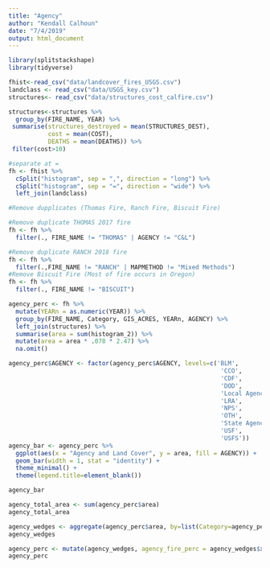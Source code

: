 ```yaml
---
title: "Agency"
author: "Kendall Calhoun"
date: "7/4/2019"
output: html_document
---
```


```r
library(splitstackshape)
library(tidyverse)
```

```r
fhist<-read_csv("data/landcover_fires_USGS.csv")
landclass <- read_csv("data/USGS_key.csv")
structures<- read_csv("data/structures_cost_calfire.csv")

structures<-structures %>%
  group_by(FIRE_NAME, YEAR) %>%
 summarise(structures_destroyed = mean(STRUCTURES_DEST),
           cost = mean(COST),
           DEATHS = mean(DEATHS)) %>%
 filter(cost>10)

#separate at =
fh <- fhist %>%
  cSplit("histogram", sep = ",", direction = "long") %>%
  cSplit("histogram", sep = "=", direction = "wide") %>%
  left_join(landclass) 

#Remove dupplicates (Thomas Fire, Ranch Fire, Biscuit Fire)

#Remove duplicate THOMAS 2017 fire
fh <- fh %>%
  filter(., FIRE_NAME != "THOMAS" | AGENCY != "C&L")

#Remove duplicate RANCH 2018 fire
fh <- fh %>%
  filter(.,FIRE_NAME != "RANCH" | MAPMETHOD != "Mixed Methods")
#Remove Biscuit Fire (Most of fire occurs in Oregon)
fh <- fh %>%
  filter(., FIRE_NAME != "BISCUIT")

agency_perc <- fh %>%  
  mutate(YEARn = as.numeric(YEAR)) %>%
  group_by(FIRE_NAME, Category, GIS_ACRES, YEARn, AGENCY) %>%
  left_join(structures) %>%
  summarise(area = sum(histogram_2)) %>%
  mutate(area = area * .078 * 2.47) %>%
  na.omit() 

agency_perc$AGENCY <- factor(agency_perc$AGENCY, levels=c('BLM', 
                                                           'CCO',
                                                           'CDF',
                                                           'DOD',
                                                           'Local Agency',
                                                           'LRA',
                                                           'NPS',
                                                           'OTH',
                                                           'State Agency',
                                                           'USF',
                                                           'USFS'))
agency_bar <- agency_perc %>%
  ggplot(aes(x = "Agency and Land Cover", y = area, fill = AGENCY)) + 
  geom_bar(width = 1, stat = "identity") +
  theme_minimal() +
  theme(legend.title=element_blank())

agency_bar

agency_total_area <- sum(agency_perc$area)
agency_total_area

agency_wedges <- aggregate(agency_perc$area, by=list(Category=agency_perc$AGENCY), FUN=sum)
agency_wedges

agency_perc <- mutate(agency_wedges, agency_fire_perc = agency_wedges$x/agency_total_area)
agency_perc
```

